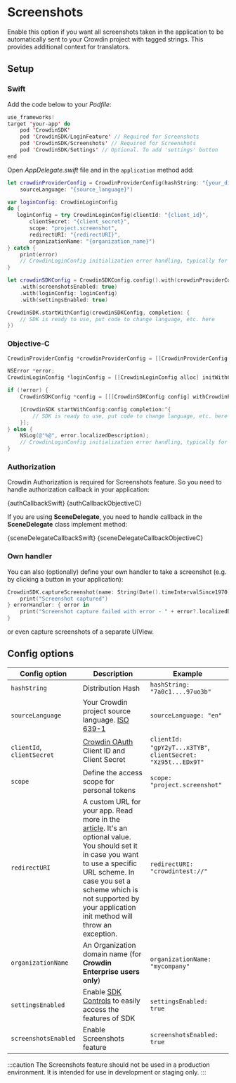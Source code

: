 
# Screenshots

Enable this option if you want all screenshots taken in the application to be automatically sent to your Crowdin project with tagged strings. This provides additional context for translators.

## Setup

### Swift

Add the code below to your *Podfile*:

```swift title="Podfile"
use_frameworks!
target 'your-app' do
    pod 'CrowdinSDK'
    pod 'CrowdinSDK/LoginFeature' // Required for Screenshots
    pod 'CrowdinSDK/Screenshots' // Required for Screenshots
    pod 'CrowdinSDK/Settings' // Optional. To add 'settings' button
end
```

Open *AppDelegate.swift* file and in the `application` method add:

```swift title="AppDelegate.swift"
let crowdinProviderConfig = CrowdinProviderConfig(hashString: "{your_distribution_hash}",
    sourceLanguage: "{source_language}")

var loginConfig: CrowdinLoginConfig
do {
   loginConfig = try CrowdinLoginConfig(clientId: "{client_id}",
       clientSecret: "{client_secret}",
       scope: "project.screenshot",
       redirectURI: "{redirectURI}",
       organizationName: "{organization_name}")
} catch {
    print(error)
    // CrowdinLoginConfig initialization error handling, typically for empty values and for wrong redirect URI value.
}

let crowdinSDKConfig = CrowdinSDKConfig.config().with(crowdinProviderConfig: crowdinProviderConfig)
    .with(screenshotsEnabled: true)
    .with(loginConfig: loginConfig)
    .with(settingsEnabled: true)

CrowdinSDK.startWithConfig(crowdinSDKConfig, completion: {
    // SDK is ready to use, put code to change language, etc. here
})
```

### Objective-C

```objectivec
CrowdinProviderConfig *crowdinProviderConfig = [[CrowdinProviderConfig alloc] initWithHashString:@"" sourceLanguage:@""];

NSError *error;
CrowdinLoginConfig *loginConfig = [[CrowdinLoginConfig alloc] initWithClientId:@"{client_id}" clientSecret:@"{client_secter}" scope:@"project.screenshot" organizationName:@"{organization_name}" error:&error];

if (!error) {
    CrowdinSDKConfig *config = [[[CrowdinSDKConfig config] withCrowdinProviderConfig:crowdinProviderConfig] withLoginConfig:loginConfig];

    [CrowdinSDK startWithConfig:config completion:^{
        // SDK is ready to use, put code to change language, etc. here
    }];
} else {
    NSLog(@"%@", error.localizedDescription);
    // CrowdinLoginConfig initialization error handling, typically for empty values and for wrong redirect URI value.
}
```

### Authorization

Crowdin Authorization is required for Screenshots feature. So you need to handle authorization callback in your application:


<Tabs groupId="language">
  <TabItem value="swift" label="Swift"><CodeBlock language="swift">{authCallbackSwift}</CodeBlock></TabItem>
  <TabItem value="obj-c" label="Objective-C"><CodeBlock language="objectivec">{authCallbackObjectiveC}</CodeBlock></TabItem>
</Tabs>

If you are using **SceneDelegate**, you need to handle callback in the **SceneDelegate**  class implement method:


<Tabs groupId="language">
  <TabItem value="swift" label="Swift"><CodeBlock language="swift">{sceneDelegateCallbackSwift}</CodeBlock></TabItem>
  <TabItem value="obj-c" label="Objective-C"><CodeBlock language="objectivec">{sceneDelegateCallbackObjectiveC}</CodeBlock></TabItem>
</Tabs>

### Own handler

You can also (optionally) define your own handler to take a screenshot (e.g. by clicking a button in your application):

```swift
CrowdinSDK.captureScreenshot(name: String(Date().timeIntervalSince1970)) {
    print("Screenshot captured")
} errorHandler: { error in
    print("Screenshot capture failed with error - " + error?.localizedDescription)
}
```

or even capture screenshots of a separate UIView.

## Config options

| Config option              | Description                                                                                                                                                                                                                                                                                                                                                                                                                        | Example                                                       |
|----------------------------|------------------------------------------------------------------------------------------------------------------------------------------------------------------------------------------------------------------------------------------------------------------------------------------------------------------------------------------------------------------------------------------------------------------------------------|---------------------------------------------------------------|
| `hashString`               | Distribution Hash                                                                                                                                                                                                                                                                                                                                                                                                                  | `hashString: "7a0c1....97uo3b"`                               |
| `sourceLanguage`           | Your Crowdin project source language. [ISO 639-1](http://www.loc.gov/standards/iso639-2/php/English_list.php)                                                                                                                                                                                                                                                                                                                      | `sourceLanguage: "en"`                                        |
| `clientId`, `clientSecret` | [Crowdin OAuth](https://support.crowdin.com/creating-oauth-app/) Client ID and Client Secret                                                                                                                                                                                                                                                                                                                                       | `clientId: "gpY2yT...x3TYB"`, `clientSecret: "Xz95t...EDx9T"` |
| `scope`                    | Define the access scope for personal tokens                                                                                                                                                                                                                                                                                                                                                                                        | `scope: "project.screenshot"`                                 |
| `redirectURI`              | A custom URL for your app. Read more in the [article](https://developer.apple.com/documentation/uikit/inter-process_communication/allowing_apps_and_websites_to_link_to_your_content/defining_a_custom_url_scheme_for_your_app). It's an optional value. You should set it in case you want to use a specific URL scheme. In case you set a scheme which is not supported by your application init method will throw an exception. | `redirectURI: "crowdintest://"`                               |
| `organizationName`         | An Organization domain name (for **Crowdin Enterprise users only**)                                                                                                                                                                                                                                                                                                                                                                | `organizationName: "mycompany"`                               |
| `settingsEnabled`          | Enable [SDK Controls](/advanced-features/sdk-controls) to easily access the features of SDK                                                                                                                                                                                                                                                                                                                                        | `settingsEnabled: true`                                       |
| `screenshotsEnabled`       | Enable Screenshots feature                                                                                                                                                                                                                                                                                                                                                                                                         | `screenshotsEnabled: true`                                    |

:::caution
The Screenshots feature should not be used in a production environment. It is intended for use in development or staging only.
:::

